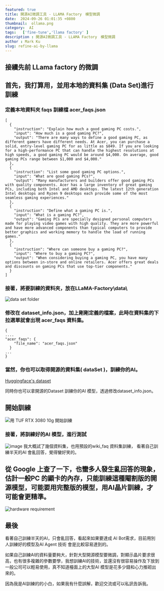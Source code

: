 ```yaml
---
featured: true
title: 開源AI微調工具 - LLAMA Factory　模型微調
date:  2024-09-26 01:01:35 +0800
thumbnail:  ollama.png
category:  AI  
tags:   ['fine-tune','llama factory' ]
description : 開源AI微調工具 - LLAMA Factory　模型微調
author : Mark Ku
slug: refine-ai-by-llama
---
```

## 接續先前 LLama factory 的微調
## 首先，我打算用，並用本地的資料集 (Data Set)進行訓練
### 定義本地資料夾 faqs 訓練檔 acer_faqs.json

```
[
  {
    "instruction": "Explain how much a good gaming PC costs.",
    "input": "How much is a good gaming PC?",
    "output": "There are many ways to define a good gaming PC, as different gamers have different needs. At Acer, you can purchase a solid, entry-level gaming PC for as little as $849. If you are looking for a high-performance PC that can handle the highest resolutions at high speeds, a good gaming PC would be around $4,000. On average, good gaming PCs range between $1,000 and $4,000."
  },
  {
    "instruction": "List some good gaming PC options.",
    "input": "What are good gaming PCs?",
    "output": "Many manufacturers and builders offer good gaming PCs with quality components. Acer has a large inventory of great gaming PCs, including both Intel and AMD desktops. The latest 12th generation Intel desktops and Ryzen 9 desktops each provide some of the most seamless gaming experiences."
  },
  {
    "instruction": "Define what a gaming PC is.",
    "input": "What is a gaming PC?",
    "output": "Gaming PCs are specially designed personal computers made for playing video games with high quality. They are more powerful and have more advanced components than typical computers to provide better graphics and working memory to handle the load of running games."
  },
  {
    "instruction": "Where can someone buy a gaming PC?",
    "input": "Where to buy a gaming PC?",
    "output": "When considering buying a gaming PC, you have many options between in-store and online retailers. Acer offers great deals and discounts on gaming PCs that use top-tier components."
  }
]
```
### 接著，將要訓練的資料夾，放在LLaMA-Factory\data\
![data set folder](data-set-folder.png)

### 修改在 dataset_info.json，加上剛剛定義的檔案，此時在資料集的下拉選單就會出現 acer_faqs 資料集。

```
{
....
"acer_faqs": {
    "file_name": "acer_faqs.json"
  }  
...
}
```
### 當然，你也可以取得開源的資料集( dataSet )，訓練你的AI。

[Huggingface's dataset](https://huggingface.co/datasets?sort=trending&search=taiwan)

同時你也可以拿開源的Dataset 訓練你的AI 模型，透過修改dataset_info.json。

## 開始訓練
![用 TUF RTX 3080 10g 開始訓練](start-training.png)

### 接著，將訓練好的AI 模型，進行測試
![image](verify-fine-tune.png)
我大概試了幾個資料集，也用預設的wiki_faq 資料集訓練， 看著自己訓練半天的AI 會亂回答，覺得蠻好笑的。

## 從 Google 上查了一下，也蠻多人發生亂回答的現象，估計一般PC 的顯卡的內存，只能訓練這種閹割版的開源模型，可能要用完整版的模型，用AI晶片訓練，才可能會更精準。
![hardware requirement](hardware-requirement.png)

## 最後
看著自己訓練半天的AI，只會亂回答，看起來如果要達成 AI Bot需求，目前用別人訓練好的模型及AI Agent 技術 會是比較容易達到的。

如果自己訓練AI的資料量要夠大，針對大型開源模型要微調，對顯示晶片要求很高，也有很多複雜的參數要學，我想訓練AI的技術，並還沒有很容易操作及下放到一般公司可以輕易使用，真不知道檯面上的大型AI 模型是花多少錢和心力推砌出來的。

因為我是AI訓練的的小白，如果我有什麼誤解，歡迎交流或可以私訊告訴我。
